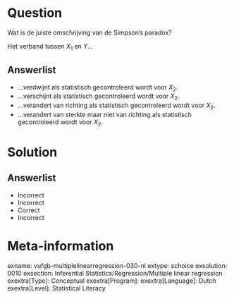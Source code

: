 Question
========

Wat is de juiste omschrijving van de Simpson’s paradox? 

Het verband tussen $X_{1}$ en *Y*...
  
Answerlist
----------
* ...verdwijnt als statistisch gecontroleerd wordt voor $X_{2}$.
* ...verschijnt als statistisch gecontroleerd wordt voor $X_{2}$.
* ...verandert van richting als statistisch gecontroleerd wordt voor $X_{2}$.
* ...verandert van sterkte maar niet van richting als statistisch gecontroleerd wordt voor $X_{2}$.

Solution
========

Answerlist
----------
* Incorrect
* Incorrect
* Correct
* Incorrect

Meta-information
================
exname: vufgb-multiplelinearregression-030-nl
extype: schoice
exsolution: 0010
exsection: Inferential Statistics/Regression/Multiple linear regression
exextra[Type]: Conceptual
exextra[Program]: 
exextra[Language]: Dutch
exextra[Level]: Statistical Literacy
